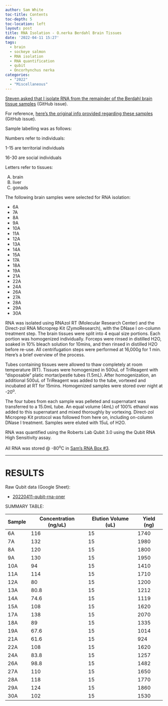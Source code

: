 ```yaml
---
author: Sam White
toc-title: Contents
toc-depth: 5
toc-location: left
layout: post
title: RNA Isolation - O.nerka Berdahl Brain Tissues
date: '2022-04-11 15:27'
tags: 
  - brain
  - sockeye salmon
  - RNA isolation
  - RNA quantification
  - qubit
  - Oncorhynchus nerka
categories: 
  - "2022"
  - "Miscellaneous"
---
```

[Steven asked that I isolate RNA from the remainder of the Berdahl brain tissue samples](https://github.com/RobertsLab/resources/issues/1410) (GitHub issue).

For reference, [here's the original info provided regarding these samples](https://github.com/RobertsLab/resources/issues/1307) (GitHub issue).

Sample labelling was as follows:

Numbers refer to individuals:

1-15 are territorial individuals

16-30 are social individuals

Letters refer to tissues:

(A) brain
(B) liver
(C) gonads

The following brain samples were selected for RNA isolation:

- 6A
- 7A
- 8A
- 9A
- 10A
- 11A
- 12A
- 13A
- 14A
- 15A
- 17A
- 18A
- 19A
- 21A
- 22A
- 24A
- 26A
- 27A
- 28A
- 29A
- 30A


RNA was isolated using RNAzol RT (Molecular Research Center) and the Direct-zol RNA Microprep Kit (ZymoResearch), with the DNase I on-column treatment step. The brain tissues were split into 4 equal size portions. Each portion was homogenized individually. Forceps were rinsed in distilled H2O, soaked in 10% bleach solution for 10mins, and then rinsed in distilled H2O before re-use. All centrifugation steps were performed at 16,000g for 1 min. Here’s a brief overview of the process.

Tubes containing tissues were allowed to thaw completely at room temperature (RT). Tissues were homogenized in 500uL of TriReagent with “disposable” platic mortar/pestle tubes (1.5mL). After homogenization, an additional 500uL of TriReagent was added to the tube, vortexed and incubated at RT for 15mins. Homogenized samples were stored over night at -20<sup>o</sup>. 

The four tubes from each sample was pelleted and supernatant was transferred to a 15.0mL tube. An equal volume (4mL) of 100% ethanol was added to this supernatant and mixed thoroughly by vortexing. Direct-zol Microprep Kit protocol was followed from here on, including on-column DNase I treatment. Samples were eluted with 15uL of H2O.

RNA was quantified using the Roberts Lab Qubit 3.0 using the Qubit RNA High Sensitivity assay.

All RNA was stored @ -80<sup>o</sup>C in [Sam’s RNA Box #3](https://docs.google.com/spreadsheets/d/1j9jm3b91IkVfG0EsSjQpR--t2R97YXEQPaOFqsOqjhc/edit?usp=sharing).

---

# RESULTS

Raw Qubit data (Google Sheet):

- [20220411-qubit-rna-oner](https://docs.google.com/spreadsheets/d/1WCslfKqWHNmQo5T54mIfD9T6ZCAjC2vEaHUe810OPKI/edit?usp=sharing)

SUMMARY TABLE:

| Sample | Concentration (ng/uL) | Elution Volume (uL) | Yield (ng) |
|--------|-----------------------|---------------------|------------|
| 6A     | 116                   | 15                  | 1740       |
| 7A     | 132                   | 15                  | 1980       |
| 8A     | 120                   | 15                  | 1800       |
| 9A     | 130                   | 15                  | 1950       |
| 10A    | 94                    | 15                  | 1410       |
| 11A    | 114                   | 15                  | 1710       |
| 12A    | 80                    | 15                  | 1200       |
| 13A    | 80.8                  | 15                  | 1212       |
| 14A    | 74.6                  | 15                  | 1119       |
| 15A    | 108                   | 15                  | 1620       |
| 17A    | 138                   | 15                  | 2070       |
| 18A    | 89                    | 15                  | 1335       |
| 19A    | 67.6                  | 15                  | 1014       |
| 21A    | 61.6                  | 15                  | 924        |
| 22A    | 108                   | 15                  | 1620       |
| 24A    | 83.8                  | 15                  | 1257       |
| 26A    | 98.8                  | 15                  | 1482       |
| 27A    | 110                   | 15                  | 1650       |
| 28A    | 118                   | 15                  | 1770       |
| 29A    | 124                   | 15                  | 1860       |
| 30A    | 102                   | 15                  | 1530       |
